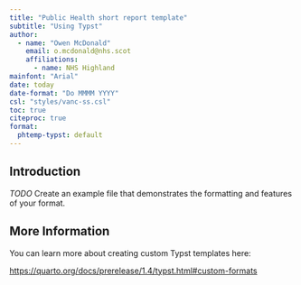 ```yaml
---
title: "Public Health short report template"
subtitle: "Using Typst"
author: 
  - name: "Owen McDonald"
    email: o.mcdonald@nhs.scot
    affiliations:
      - name: NHS Highland
mainfont: "Arial"
date: today
date-format: "Do MMMM YYYY"
csl: "styles/vanc-ss.csl"
toc: true
citeproc: true
format:
  phtemp-typst: default
---
```


## Introduction

*TODO* Create an example file that demonstrates the formatting and features of your format.

## More Information

You can learn more about creating custom Typst templates here: 

<https://quarto.org/docs/prerelease/1.4/typst.html#custom-formats>



